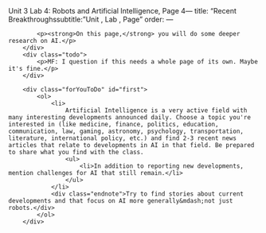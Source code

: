 Unit 3 Lab 4: Robots and Artificial Intelligence, Page 4---
title: "Recent Breakthroughssubtitle: "Unit , Lab , Page"
order:
---
        <div class="learn">
        	<p><strong>On this page,</strong> you will do some deeper research on AI.</p>
        </div>
        <div class="todo">
            <p>MF: I question if this needs a whole page of its own. Maybe it's fine.</p>
        </div>
        
        <div class="forYouToDo" id="first">
            <ol>
            	<li>
                    Artificial Intelligence is a very active field with many interesting developments announced daily. Choose a topic you're interested in (like medicine, finance, politics, education, communication, law, gaming, astronomy, psychology, transportation, literature, international policy, etc.) and find 2-3 recent news articles that relate to developments in AI in that field. Be prepared to share what you find with the class.
                    <ul>
                        <li>In addition to reporting new developments, mention challenges for AI that still remain.</li>
                    </ul>
                </li>
        		<div class="endnote">Try to find stories about current developments and that focus on AI more generally&mdash;not just robots.</div>
            </ol>
        </div>



